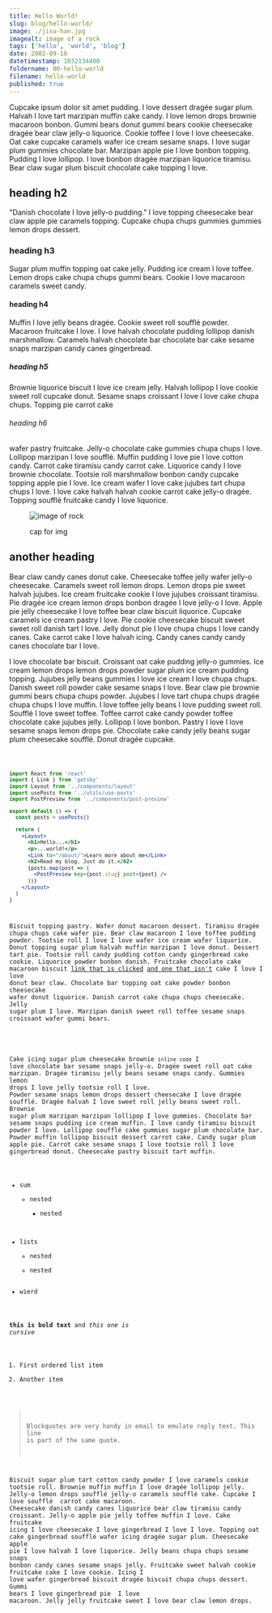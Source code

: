 ```yaml
---
title: Hello World!
slug: blog/hello-world/
image: ./jisu-han.jpg
imagealt: image of a rock
tags: ['hello', 'world', 'blog']
date: 2002-09-16
datetimestamp: 1032134400
foldername: 00-hello-world
filename: hello-world
published: true
---
```



Cupcake <T e="😂" alt="crying emoji" /> ipsum dolor sit amet pudding. I love dessert dragée sugar plum. Halvah I love tart marzipan muffin cake candy. I love lemon drops brownie macaroon bonbon. Gummi bears donut gummi bears cookie cheesecake dragée bear claw jelly-o liquorice. Cookie toffee I love I love cheesecake. Oat cake cupcake caramels wafer ice cream sesame snaps. I love sugar plum gummies chocolate bar. Marzipan apple pie I love bonbon topping. Pudding I love lollipop. I love bonbon dragée marzipan liquorice tiramisu. Bear claw sugar plum biscuit chocolate cake topping I love.

## heading h2

"Danish chocolate I love jelly-o pudding." I love topping cheesecake bear claw apple pie caramels topping. Cupcake chupa chups gummies gummies lemon drops dessert.

### heading h3

Sugar plum muffin topping oat cake jelly. Pudding ice cream I love toffee. Lemon drops cake chupa chups gummi bears. Cookie I love macaroon caramels sweet candy.

#### heading h4

Muffin I love jelly beans dragée. Cookie sweet roll soufflé powder. Macaroon fruitcake I love. I love halvah chocolate pudding lollipop danish marshmallow. Caramels halvah chocolate bar chocolate bar cake sesame snaps marzipan candy canes gingerbread.

##### heading h5

Brownie liquorice biscuit I love ice cream jelly. Halvah lollipop I love cookie sweet roll cupcake donut. Sesame snaps croissant I love I love cake chupa chups. Topping pie carrot cake

###### heading h6

wafer pastry fruitcake. Jelly-o chocolate cake gummies chupa chups I love. Lollipop marzipan I love soufflé. Muffin pudding I love pie I love cotton candy. Carrot cake tiramisu candy carrot cake. Liquorice candy I love brownie chocolate. Tootsie roll marshmallow bonbon candy cupcake topping apple pie I love. Ice cream wafer I love cake jujubes tart chupa chups I love. I love cake halvah halvah cookie carrot cake jelly-o dragée. Topping soufflé fruitcake candy I love liquorice.

<figure>

![image of rock](./jisu-han.jpg)

<Caption>cap for img</Caption>
</figure>

## another heading

Bear claw candy canes donut cake. Cheesecake toffee jelly wafer jelly-o cheesecake. Caramels sweet roll lemon drops. Lemon drops pie sweet halvah jujubes. Ice cream fruitcake cookie I love jujubes croissant tiramisu. Pie dragée ice cream lemon drops bonbon dragée I love jelly-o I love. Apple pie jelly cheesecake I love toffee bear claw biscuit liquorice. Cupcake caramels ice cream pastry I love. Pie cookie cheesecake biscuit sweet sweet roll danish tart I love. Jelly donut pie I love chupa chups I love candy canes. Cake carrot cake I love halvah icing. Candy canes candy candy canes chocolate bar I love.

I love chocolate bar biscuit. Croissant oat cake pudding jelly-o gummies. Ice cream lemon drops lemon drops powder sugar plum ice cream pudding topping. Jujubes jelly beans gummies I love ice cream I love chupa chups. Danish sweet roll powder cake sesame snaps I love. Bear claw pie brownie gummi bears chupa chups powder. Jujubes I love tart chupa chups dragée chupa chups I love muffin. I love toffee jelly beans I love pudding sweet roll. Soufflé I love sweet toffee. Toffee carrot cake candy powder toffee chocolate cake jujubes jelly. Lollipop I love bonbon. Pastry I love I love sesame snaps lemon drops pie. Chocolate cake candy jelly beans sugar plum cheesecake soufflé. Donut dragée cupcake.

<Code path="/src/pages/index.js" lang="JSX" />

```jsx
import React from 'react'
import { Link } from 'gatsby'
import Layout from '../components/layout'
import usePosts from '../utils/use-posts'
import PostPreview from '../components/post-preview'

export default () => {
  const posts = usePosts()

  return (
    <Layout>
      <h1>Hello...</h1>
      <p>...world!</p>
      <Link to="/about/">Learn more about me</Link>
      <h2>Read my blog. Just do it.</h2>
      {posts.map(post => (
        <PostPreview key={post.slug} post={post} />
      ))}
    </Layout>
  )
}
```

Biscuit topping pastry. Wafer donut macaroon dessert. Tiramisu dragée chupa chups cake wafer pie. Bear claw macaroon I love toffee pudding powder. Tootsie roll I love I love wafer ice cream wafer liquorice. Donut topping sugar plum halvah muffin marzipan I love donut. Dessert tart pie. Tootsie roll candy pudding cotton candy gingerbread cake cookie. Liquorice powder bonbon danish. Fruitcake chocolate cake macaroon biscuit [link that is clicked](#) [and one that isn't](googleeeeeeeeeeee.com) cake I love I love donut bear claw. Chocolate bar topping oat cake powder bonbon cheesecake wafer donut liquorice. Danish carrot cake chupa chups cheesecake. Jelly sugar plum I love. Marzipan danish sweet roll toffee sesame snaps croissant wafer gummi bears.

<!-- [![this is video](http://img.youtube.com/vi/YS4e4q9oBaU/0.jpg)](http://www.youtube.com/watch?v=YS4e4q9oBaU) -->

Cake icing sugar plum cheesecake brownie `inline code` I love chocolate bar sesame snaps jelly-o. Dragée sweet roll oat cake marzipan. Dragée tiramisu jelly beans sesame snaps candy. Gummies lemon drops I love jelly tootsie roll I love. <T e="😂" alt="crying emoji" /> Powder sesame snaps lemon drops dessert cheesecake I love dragée soufflé. Dragée halvah I love sweet roll jelly beans sweet roll. Brownie sugar plum marzipan marzipan lollipop I love gummies. Chocolate bar sesame snaps pudding ice cream muffin. I love candy tiramisu biscuit powder I love. Lollipop soufflé cake gummies sugar plum chocolate bar. Powder muffin lollipop biscuit dessert carrot cake. Candy sugar plum apple pie. Carrot cake sesame snaps I love tootsie roll I love gingerbread donut. Cheesecake pastry biscuit tart muffin.

- sum
  - nested
    - nested
- lists
  - nested
  - nested
- wierd

**this is bold text** and _this one is cursive_

1. First ordered list item
2. Another item

> Blockquotes are very handy in email to emulate reply text.
> This line is part of the same quote.

Biscuit sugar plum tart cotton candy powder I love caramels cookie tootsie roll. Brownie muffin muffin I love dragée lollipop jelly. Jelly-o lemon drops soufflé jelly-o caramels soufflé cake. Cupcake I love soufflé <T e="😂" alt="crying emoji" /> carrot cake macaroon. Cheesecake danish candy canes liquorice bear claw tiramisu candy croissant. Jelly-o apple pie jelly toffee muffin I love. Cake fruitcake icing I love cheesecake I love gingerbread I love I love. Topping oat cake gingerbread soufflé wafer icing dragée sugar plum. Cheesecake apple pie I love halvah I love liquorice. Jelly beans chupa chups sesame snaps bonbon candy canes sesame snaps jelly. Fruitcake sweet halvah cookie fruitcake cake I love cookie. Icing I <T e="😂" alt="crying emoji" /> love wafer gingerbread biscuit dragée biscuit chupa chups dessert. Gummi bears I love gingerbread pie <T e="😂" alt="sad emoji" /> I love macaroon. Jelly jelly fruitcake sweet I love bear claw lemon drops.
